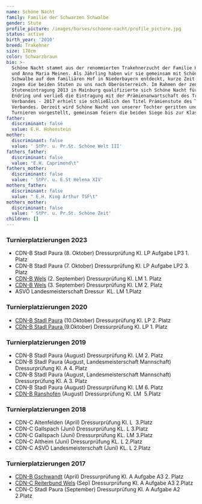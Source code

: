 ```yaml
---
name: Schöne Nacht
family: Familie der Schwarzen Schwalbe
gender: Stute
profile_picture: /images/horses/schoene-nacht/profile_picture.jpg
status: active
birth_year: '2010'
breed: Trakehner
size: 170cm
color: Schwarzbraun
bio: >-
  Schöne Nacht stammt aus der renommierten Trakehnerzucht der Familie Hartwig
  und Anna Maria Meinen. Als Jährling haben wir sie gemeinsam mit Schöne
  Schwalbe auf dem familiären Hof in Niederbayern entdeckt, kurze Zeit später
  zogen die beiden Stuten zu uns nach Oberösterreich. Im Rahmen der zentralen
  Stuteneintragung 2013 in Mainburg qualifizierte sich Schöne Nacht für den
  Endring und verließ die Eintragung mit der Prämienanwartschaft des Trakehner
  Verbandes - 2017 erhielt sie schließlich den Titel Prämienstute des Trakehner
  Verbandes. Derzeit wird Schöne Nacht von unserer Tochter geritten und auf
  Turnieren vorgestellt, gemeinsam feiern die beiden Siege bis zur Klasse M*.
father:
  discriminant: false
  value: E.H. Hohenstein
mother:
  discriminant: false
  value: ' StPr. u. Pr.St. Schöne Welt III'
fathers_father:
  discriminant: false
  value: "E.H. Caprimond\t"
fathers_mother:
  discriminant: false
  value: ' StPr. u. E.St Helena XIV'
mothers_father:
  discriminant: false
  value: " E.H. King Arthur TSF\t"
mothers_mother:
  discriminant: false
  value: ' StPr. u. Pr.St. Schöne Zeit'
children: []
---
```


### **Turnierplatzierungen 2023**

- CDN-B Stadl Paura (8. Oktober) Dressurprüfung Kl. LP Aufgabe LP3 1. Platz
- CDN-B Stadl Paura (7. Oktober) Dressurprüfung Kl. LP Aufgabe LP2 3. Platz
- [CDN-B Wels](https://www.edle-pferde.com/lm-sieg-und-meisterschaftstitel-fuer-schoene-nacht) (2. September) Dressurprüfung Kl. LM 1. Platz
- [CDN-B Wels](https://www.edle-pferde.com/lm-sieg-und-meisterschaftstitel-fuer-schoene-nacht) (3. September) Dressurprüfung Kl. LM 2. Platz
- ASVÖ Landesmeisterschaft Dressur  KL. LM 1.Platz

### **Turnierplatzierungen 2020**

- [CDN-B Stadl Paura](https://www.edle-pferde.com/turnierwochenende-oktober-2020-stadl-paura) (10.Oktober) Dressurprüfung Kl. LP 2. Platz
- [CDN-B Stadl Paura ](https://www.edle-pferde.com/turnierwochenende-oktober-2020-stadl-paura)(9.Oktober) Dressurprüfung Kl. LP 1. Platz

### **Turnierplatzierungen 2019**

- CDN-B Stadl Paura (August) Dressurprüfung Kl. LM 2. Platz
- CDN-B Stadl Paura (August, Landesmeisterschaft Mannschaft) Dressurprüfung Kl. A 4. Platz
- CDN-B Stadl Paura (August, Landesmeisterschaft Mannschaft) Dressurprüfung Kl. A 3. Platz
- CDN-B Stadl Paura (August) Dressurprüfung Kl. LM 6. Platz
- [CDN-B Ranshofen](https://www.edle-pferde.com/turnierplatzierung-ranshofen-cdn-b) (August) Dressurprüfung Kl. LM  5.Platz

### **Turnierplatzierungen 2018**

- CDN-C Altenfelden (April) Dressurprüfung Kl. L  3.Platz
- CDN-C Gallspach (Juni) Dressurprüfung KL. L 3.Platz
- CDN-C Gallspach (Juni) Dressurprüfung KL. LM 3.Platz
- CDN-C Altheim (Juni) Dressurprüfung KL. L 2.Platz
- CDN-C ASVÖ Landesmeisterschaft (Juni) KL. L 2.Platz

### **Turnierplatzierungen 2017**

- [CDN-B Gschwandt](https://www.edle-pferde.com/turniere-gschwandt-und-wels) (April) Dressurprüfung Kl. A Aufgabe A3 2. Platz
- [CDN-C Reiterbund Wels](https://www.edle-pferde.com/turniere-gschwandt-und-wels) (Sep) Dressurprüfung Kl. A Aufgabe A3 2.Platz
- CDN-C Stadl Paura (September) Dressurprüfung Kl. A Aufgabe A2 2.Platz
